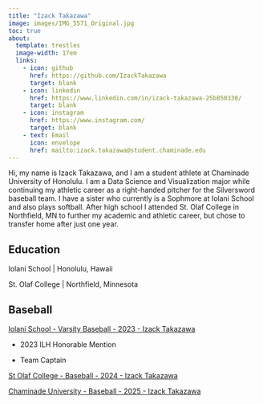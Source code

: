 ```yaml
---
title: "Izack Takazawa"
image: images/IMG_5571_Original.jpg
toc: true
about:
  template: trestles
  image-width: 17em
  links: 
    - icon: github
      href: https://github.com/IzackTakazawa
      target: blank
    - icon: linkedin
      href: https://www.linkedin.com/in/izack-takazawa-25b850330/
      target: blank
    - icon: instagram
      href: https://www.instagram.com/
      target: blank
    - text: Email
      icon: envelope
      href: mailto:izack.takazawa@student.chaminade.edu
---
```


Hi, my name is Izack Takazawa, and I am a student athlete at Chaminade University of Honolulu. I am a Data Science and Visualization major while continuing my athletic career as a right-handed pitcher for the Silversword baseball team. I have a sister who currently is a Sophmore at Iolani School and also plays softball. After high school I attended St. Olaf College in Northfield, MN to further my academic and athletic career, but chose to transfer home after just one year.

## Education

Iolani School \| Honolulu, Hawaii

St. Olaf College \| Northfield, Minnesota

## Baseball

[Iolani School - Varsity Baseball - 2023 - Izack Takazawa](https://scoringlive.com/baseball/players.php?team=IOL&player=24&pid=13262&cseason=2022){target="_blank"}

-   2023 ILH Honorable Mention

-   Team Captain

[St Olaf College - Baseball - 2024 - Izack Takazawa](https://athletics.stolaf.edu/sports/baseball/roster/izack-takazawa/12971#:~:text=Izack%20Takazawa%20(41)%20Pitcher%20-%20AT%20ILOANI%20SCHOOL){target="_blank"}

[Chaminade University - Baseball - 2025 - Izack Takazawa](https://goswords.com/sports/baseball/roster/izack-takazawa/6692#:~:text=2025%20Baseball%20Roster.%20Choose%20a%20Player:%20Izack%20Takazawa.){target="_blank"}
